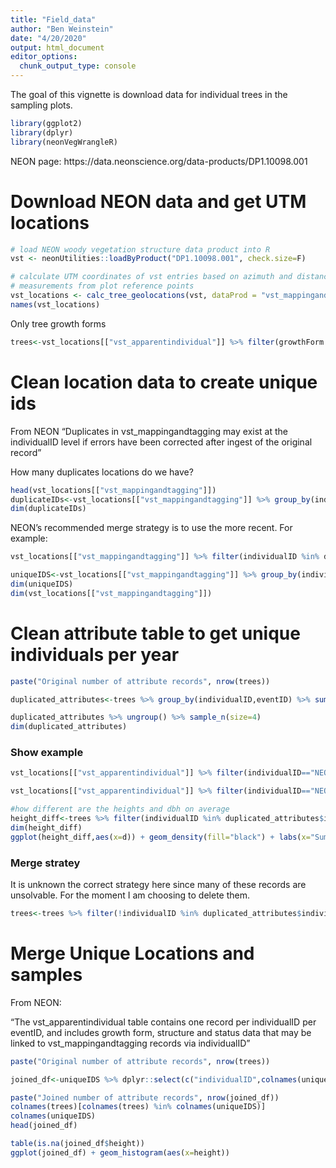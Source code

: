 ```yaml
---
title: "Field_data"
author: "Ben Weinstein"
date: "4/20/2020"
output: html_document
editor_options: 
  chunk_output_type: console
---
```


The goal of this vignette is download data for individual trees in the sampling plots.

```r
library(ggplot2)
library(dplyr)
library(neonVegWrangleR)
```

NEON page: https://data.neonscience.org/data-products/DP1.10098.001

# Download NEON data and get UTM locations

```r
# load NEON woody vegetation structure data product into R
vst <- neonUtilities::loadByProduct("DP1.10098.001", check.size=F)

# calculate UTM coordinates of vst entries based on azimuth and distance
# measurements from plot reference points
vst_locations <- calc_tree_geolocations(vst, dataProd = "vst_mappingandtagging")
names(vst_locations)
```

Only tree growth forms

```r
trees<-vst_locations[["vst_apparentindividual"]] %>% filter(growthForm %in% c("single bole tree","multi-bole tree","small tree","sapling"))
```

# Clean location data to create unique ids

From NEON "Duplicates in vst_mappingandtagging may exist at the individualID level if errors have been corrected after ingest of the original record" 

How many duplicates locations do we have?
  
```r
head(vst_locations[["vst_mappingandtagging"]])
duplicateIDs<-vst_locations[["vst_mappingandtagging"]] %>% group_by(individualID) %>% summarize(n=n()) %>% filter(n>1)
dim(duplicateIDs)
```

NEON's recommended merge strategy is to use the more recent. For example:

```r
vst_locations[["vst_mappingandtagging"]] %>% filter(individualID %in% duplicateIDs$individualID[1])
```

```r
uniqueIDS<-vst_locations[["vst_mappingandtagging"]] %>% group_by(individualID) %>% arrange(desc(date)) %>% slice(1)
dim(uniqueIDS)
dim(vst_locations[["vst_mappingandtagging"]])
```

# Clean attribute table to get unique individuals per year

```r
paste("Original number of attribute records", nrow(trees))

duplicated_attributes<-trees %>% group_by(individualID,eventID) %>% summarize(n=n()) %>% filter(n>1)

duplicated_attributes %>% ungroup() %>% sample_n(size=4)
dim(duplicated_attributes)
```

### Show example

```r
vst_locations[["vst_apparentindividual"]] %>% filter(individualID=="NEON.PLA.D01.BART.00105",eventID=="vst_BART_2018")

vst_locations[["vst_apparentindividual"]] %>% filter(individualID=="NEON.PLA.D15.ONAQ.01775",eventID=="vst_ONAQ_2017")

#how different are the heights and dbh on average
height_diff<-trees %>% filter(individualID %in% duplicated_attributes$individualID) %>% group_by(individualID) %>% summarize(d=sum(diff(height)))
dim(height_diff)
ggplot(height_diff,aes(x=d)) + geom_density(fill="black") + labs(x="Sum difference in height among duplicated IDs for the same year (m)")
```

### Merge stratey

It is unknown the correct strategy here since many of these records are unsolvable. For the moment I am choosing to delete them.

```r
trees<-trees %>% filter(!individualID %in% duplicated_attributes$individualID)
```

# Merge Unique Locations and samples

From NEON:

"The vst_apparentindividual table contains one record per individualID per eventID, and includes growth form, structure and status data that may be linked to vst_mappingandtagging records via individualID"

```r
paste("Original number of attribute records", nrow(trees))

joined_df<-uniqueIDS %>% dplyr::select(c("individualID",colnames(uniqueIDS)[!colnames(uniqueIDS) %in% colnames(trees)])) %>% inner_join(trees,by="individualID")

paste("Joined number of attribute records", nrow(joined_df))
colnames(trees)[colnames(trees) %in% colnames(uniqueIDS)]
colnames(uniqueIDS)
head(joined_df)
```

```r
table(is.na(joined_df$height))
ggplot(joined_df) + geom_histogram(aes(x=height))
```


